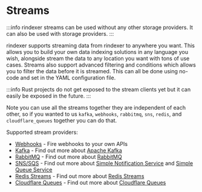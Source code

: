 # Streams

:::info
rindexer streams can be used without any other storage providers. It can also be used with storage providers.
:::

rindexer supports streaming data from rindexer to anywhere you want. This allows you to
build your own data indexing solutions in any language you wish, alongside stream the data to any location
you want with tons of use cases. Streams also support advanced filtering and conditions which allows you to filter the data
before it is streamed. This can all be done using no-code and set in the YAML configuration file.

:::info
Rust projects do not get exposed to the stream clients yet but it can easily be exposed in the future.
:::

Note you can use all the streams together they are independent of each other, so if you wanted to us `kafka`,
`webhooks`, `rabbitmq`, `sns`, `redis`, and `cloudflare_queues` together you can do that.

Supported stream providers:

- [Webhooks](/docs/start-building/streams/webhooks) - Fire webhooks to your own APIs
- [Kafka](/docs/start-building/streams/kafka) - Find out more about [Apache Kafka](https://kafka.apache.org/)
- [RabbitMQ](/docs/start-building/streams/rabbitmq) - Find out more about [RabbitMQ](https://www.rabbitmq.com/)
- [SNS/SQS](/docs/start-building/streams/sns) - Find out more about [Simple Notification Service](https://aws.amazon.com/sns/) and [Simple Queue Service](https://aws.amazon.com/sqs/)
- [Redis Streams](/docs/start-building/streams/redis) - Find out more about [Redis Streams](https://redis.io/docs/latest/develop/data-types/streams/)
- [Cloudflare Queues](/docs/start-building/streams/cloudflare-queues) - Find out more about [Cloudflare Queues](https://developers.cloudflare.com/queues/)
